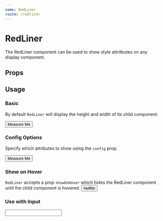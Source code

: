 ```yaml
---
name: RedLiner
route: /redliner
---
```



# RedLiner

The RedLiner component can be used to show style attritbutes on any display component.

## Props

<Props of={RedLiner} />

## Usage

### Basic

By default `RedLiner` will display the height and width of its child component.

<Playground>
    <RedLiner>
      <button style={buttonStyle}>
        Measure Me
      </button>
    </RedLiner>
</Playground>

### Config Options

Specify which attributes to show using the `config` prop.

<Playground>
  <RedLiner config={['height', 'padding', 'specs', 'width']}>
    <button style={buttonStyle}>Measure Me</button>
  </RedLiner>
</Playground>

### Show on Hover

`RedLiner` accepts a prop `showOnHover` which hides the RedLiner component until the child component is hovered.
<Playground>
  <RedLiner showOnHover>
    <button style={buttonStyle}>helllllo</button>
  </RedLiner>
</Playground>

### Use with Input

<Playground>
  <RedLiner config={['height', 'padding', 'specs', 'width']}>
    <input style={inputStyle}></input>
  </RedLiner>
</Playground>

